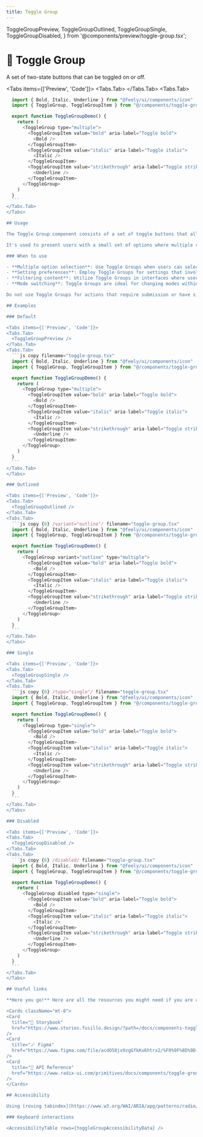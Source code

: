 ```yaml
---
title: Toggle Group
---
```


  ToggleGroupPreview,
  ToggleGroupOutlined,
  ToggleGroupSingle,
  ToggleGroupDisabled,
} from '@components/preview/toggle-group.tsx';

# 💠 Toggle Group

A set of two-state buttons that can be toggled on or off.

<Tabs items={['Preview', 'Code']}>
  <Tabs.Tab>
    <ToggleGroupPreview />
  </Tabs.Tab>
  <Tabs.Tab>
  ```js copy filename="toggle-group.tsx"
    import { Bold, Italic, Underline } from "@feely/ui/components/icon"
    import { ToggleGroup, ToggleGroupItem } from "@/components/toggle-group"

    export function ToggleGroupDemo() {
      return (
        <ToggleGroup type="multiple">
          <ToggleGroupItem value="bold" aria-label="Toggle bold">
            <Bold />
          </ToggleGroupItem>
          <ToggleGroupItem value="italic" aria-label="Toggle italic">
            <Italic />
          </ToggleGroupItem>
          <ToggleGroupItem value="strikethrough" aria-label="Toggle strikethrough">
            <Underline />
          </ToggleGroupItem>
        </ToggleGroup>
      )
    }
    ```
  </Tabs.Tab>
</Tabs>

## Usage

The Toggle Group component consists of a set of toggle buttons that allow users to make multiple selections or toggle between different states.

It's used to present users with a small set of options where multiple choices are permissible and state changes are clear and immediate.

### When to use

- **Multiple option selection**: Use Toggle Groups when users can select more than one option and need to see their choices reflected instantly.
- **Setting preferences**: Employ Toggle Groups for settings that involve on/off switches, such as feature toggles.
- **Filtering content**: Utilize Toggle Groups in interfaces where users filter content based on a small set of attributes, like showing or hiding elements on a page.
- **Mode switching**: Toggle Groups are ideal for changing modes within an application, such as switching between different view types or themes.

Do not use Toggle Groups for actions that require submission or have significant consequences without confirmation.

## Examples

### Default

<Tabs items={['Preview', 'Code']}>
  <Tabs.Tab>
    <ToggleGroupPreview />
  </Tabs.Tab>
  <Tabs.Tab>
    ```js copy filename="toggle-group.tsx"
    import { Bold, Italic, Underline } from "@feely/ui/components/icon"
    import { ToggleGroup, ToggleGroupItem } from "@/components/toggle-group"

    export function ToggleGroupDemo() {
      return (
        <ToggleGroup type="multiple">
          <ToggleGroupItem value="bold" aria-label="Toggle bold">
            <Bold />
          </ToggleGroupItem>
          <ToggleGroupItem value="italic" aria-label="Toggle italic">
            <Italic />
          </ToggleGroupItem>
          <ToggleGroupItem value="strikethrough" aria-label="Toggle strikethrough">
            <Underline />
          </ToggleGroupItem>
        </ToggleGroup>
      )
    }
    ```
  </Tabs.Tab>
</Tabs>

### Outlined

<Tabs items={['Preview', 'Code']}>
  <Tabs.Tab>
    <ToggleGroupOutlined />
  </Tabs.Tab>
  <Tabs.Tab>
    ```js copy {6} /variant="outline"/ filename="toggle-group.tsx"
    import { Bold, Italic, Underline } from "@feely/ui/components/icon"
    import { ToggleGroup, ToggleGroupItem } from "@/components/toggle-group"

    export function ToggleGroupDemo() {
      return (
        <ToggleGroup variant="outline" type="multiple">
          <ToggleGroupItem value="bold" aria-label="Toggle bold">
            <Bold />
          </ToggleGroupItem>
          <ToggleGroupItem value="italic" aria-label="Toggle italic">
            <Italic />
          </ToggleGroupItem>
          <ToggleGroupItem value="strikethrough" aria-label="Toggle strikethrough">
            <Underline />
          </ToggleGroupItem>
        </ToggleGroup>
      )
    }
    ```
  </Tabs.Tab>
</Tabs>

### Single

<Tabs items={['Preview', 'Code']}>
  <Tabs.Tab>
    <ToggleGroupSingle />
  </Tabs.Tab>
  <Tabs.Tab>
    ```js copy {6} /type="single"/ filename="toggle-group.tsx"
    import { Bold, Italic, Underline } from "@feely/ui/components/icon"
    import { ToggleGroup, ToggleGroupItem } from "@/components/toggle-group"

    export function ToggleGroupDemo() {
      return (
        <ToggleGroup type="single">
          <ToggleGroupItem value="bold" aria-label="Toggle bold">
            <Bold />
          </ToggleGroupItem>
          <ToggleGroupItem value="italic" aria-label="Toggle italic">
            <Italic />
          </ToggleGroupItem>
          <ToggleGroupItem value="strikethrough" aria-label="Toggle strikethrough">
            <Underline />
          </ToggleGroupItem>
        </ToggleGroup>
      )
    }
    ```
  </Tabs.Tab>
</Tabs>

### Disabled

<Tabs items={['Preview', 'Code']}>
  <Tabs.Tab>
    <ToggleGroupDisabled />
  </Tabs.Tab>
  <Tabs.Tab>
    ```js copy {6} /disabled/ filename="toggle-group.tsx"
    import { Bold, Italic, Underline } from "@feely/ui/components/icon"
    import { ToggleGroup, ToggleGroupItem } from "@/components/toggle-group"

    export function ToggleGroupDemo() {
      return (
        <ToggleGroup disabled type="single">
          <ToggleGroupItem value="bold" aria-label="Toggle bold">
            <Bold />
          </ToggleGroupItem>
          <ToggleGroupItem value="italic" aria-label="Toggle italic">
            <Italic />
          </ToggleGroupItem>
          <ToggleGroupItem value="strikethrough" aria-label="Toggle strikethrough">
            <Underline />
          </ToggleGroupItem>
        </ToggleGroup>
      )
    }
    ```
  </Tabs.Tab>
</Tabs>

## Useful links

**Here you go!** Here are all the resources you might need if you are a designer, a developer or a content manager:

<Cards className="mt-8">
  <Card
    title="🤖 Storybook"
    href="https://www.stories.fusillo.design/?path=/docs/components-toggle-group--documentation"
  />
  <Card
    title="🪄 Figma"
    href="https://www.figma.com/file/acdO58jx9zgGfkKu6htrx2/%F0%9F%8D%9D-Fusillo-Design-System?type=design&node-id=1063%3A304&mode=design&t=Aq9znIDZ1U4lgvQV-1"
  />
  <Card
    title="🐝 API Reference"
    href="https://www.radix-ui.com/primitives/docs/components/toggle-group#api-reference"
  />
</Cards>

## Accessibility

Using [roving tabindex](https://www.w3.org/WAI/ARIA/apg/patterns/radio/examples/radio/) to manage focus movement among items.

### Keyboard interactions

<AccessibilityTable rows={toggleGroupAccessibilityData} />
